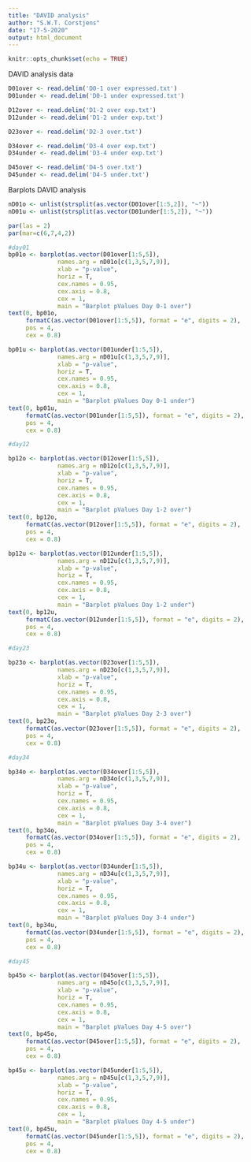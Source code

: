 ---
title: "DAVID analysis"
author: "S.W.T. Corstjens"
date: "17-5-2020"
output: html_document
---

```{r setup, include=FALSE}
knitr::opts_chunk$set(echo = TRUE)
```

DAVID analysis data
```{r}
D01over <- read.delim('D0-1 over expressed.txt')
D01under <- read.delim('D0-1 under expressed.txt')

D12over <- read.delim('D1-2 over exp.txt')
D12under <- read.delim('D1-2 under exp.txt')

D23over <- read.delim('D2-3 over.txt')

D34over <- read.delim('D3-4 over exp.txt')
D34under <- read.delim('D3-4 under exp.txt')

D45over <- read.delim('D4-5 over.txt')
D45under <- read.delim('D4-5 under.txt')
```

Barplots DAVID analysis
```{r}
nD01o <- unlist(strsplit(as.vector(D01over[1:5,2]), "~"))
nD01u <- unlist(strsplit(as.vector(D01under[1:5,2]), "~"))

par(las = 2)
par(mar=c(6,7,4,2))

#day01
bp01o <- barplot(as.vector(D01over[1:5,5]), 
              names.arg = nD01o[c(1,3,5,7,9)], 
              xlab = "p-value", 
              horiz = T, 
              cex.names = 0.95, 
              cex.axis = 0.8, 
              cex = 1,
              main = "Barplot pValues Day 0-1 over")
text(0, bp01o, 
     formatC(as.vector(D01over[1:5,5]), format = "e", digits = 2), 
     pos = 4,
     cex = 0.8)

bp01u <- barplot(as.vector(D01under[1:5,5]), 
              names.arg = nD01u[c(1,3,5,7,9)], 
              xlab = "p-value", 
              horiz = T, 
              cex.names = 0.95, 
              cex.axis = 0.8, 
              cex = 1,
              main = "Barplot pValues Day 0-1 under")
text(0, bp01u, 
     formatC(as.vector(D01under[1:5,5]), format = "e", digits = 2), 
     pos = 4,
     cex = 0.8)

#day12

bp12o <- barplot(as.vector(D12over[1:5,5]), 
              names.arg = nD12o[c(1,3,5,7,9)], 
              xlab = "p-value", 
              horiz = T, 
              cex.names = 0.95, 
              cex.axis = 0.8, 
              cex = 1,
              main = "Barplot pValues Day 1-2 over")
text(0, bp12o, 
     formatC(as.vector(D12over[1:5,5]), format = "e", digits = 2), 
     pos = 4,
     cex = 0.8)

bp12u <- barplot(as.vector(D12under[1:5,5]), 
              names.arg = nD12u[c(1,3,5,7,9)], 
              xlab = "p-value", 
              horiz = T, 
              cex.names = 0.95, 
              cex.axis = 0.8, 
              cex = 1,
              main = "Barplot pValues Day 1-2 under")
text(0, bp12u, 
     formatC(as.vector(D12under[1:5,5]), format = "e", digits = 2), 
     pos = 4,
     cex = 0.8)

#day23

bp23o <- barplot(as.vector(D23over[1:5,5]), 
              names.arg = nD23o[c(1,3,5,7,9)], 
              xlab = "p-value", 
              horiz = T, 
              cex.names = 0.95, 
              cex.axis = 0.8, 
              cex = 1,
              main = "Barplot pValues Day 2-3 over")
text(0, bp23o, 
     formatC(as.vector(D23over[1:5,5]), format = "e", digits = 2), 
     pos = 4,
     cex = 0.8)

#day34

bp34o <- barplot(as.vector(D34over[1:5,5]), 
              names.arg = nD34o[c(1,3,5,7,9)], 
              xlab = "p-value", 
              horiz = T, 
              cex.names = 0.95, 
              cex.axis = 0.8, 
              cex = 1,
              main = "Barplot pValues Day 3-4 over")
text(0, bp34o, 
     formatC(as.vector(D34over[1:5,5]), format = "e", digits = 2), 
     pos = 4,
     cex = 0.8)

bp34u <- barplot(as.vector(D34under[1:5,5]), 
              names.arg = nD34u[c(1,3,5,7,9)], 
              xlab = "p-value", 
              horiz = T, 
              cex.names = 0.95, 
              cex.axis = 0.8, 
              cex = 1,
              main = "Barplot pValues Day 3-4 under")
text(0, bp34u, 
     formatC(as.vector(D34under[1:5,5]), format = "e", digits = 2), 
     pos = 4,
     cex = 0.8)

#day45

bp45o <- barplot(as.vector(D45over[1:5,5]), 
              names.arg = nD45o[c(1,3,5,7,9)], 
              xlab = "p-value", 
              horiz = T, 
              cex.names = 0.95, 
              cex.axis = 0.8, 
              cex = 1,
              main = "Barplot pValues Day 4-5 over")
text(0, bp45o, 
     formatC(as.vector(D45over[1:5,5]), format = "e", digits = 2), 
     pos = 4,
     cex = 0.8)

bp45u <- barplot(as.vector(D45under[1:5,5]), 
              names.arg = nD45u[c(1,3,5,7,9)], 
              xlab = "p-value", 
              horiz = T, 
              cex.names = 0.95, 
              cex.axis = 0.8, 
              cex = 1,
              main = "Barplot pValues Day 4-5 under")
text(0, bp45u, 
     formatC(as.vector(D45under[1:5,5]), format = "e", digits = 2), 
     pos = 4,
     cex = 0.8)
```